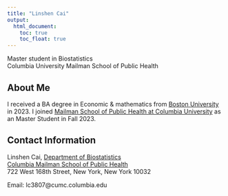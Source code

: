 ```yaml
---
title: "Linshen Cai"
output: 
  html_document:
    toc: true
    toc_float: true
---
```

Master student in Biostatistics <br>
Columbia University Mailman School of Public Health

## About Me 
I received a BA degree in Economic & mathematics from [Boston University](https://www.bu.edu/) in 2023. I joined [Mailman School of Public Health at Columbia University ](https://www.publichealth.columbia.edu) as an Master Student in Fall 2023.

## Contact Information

Linshen Cai, [Department of Biostatistics](http://www.mailman.columbia.edu/academic-departments/biostatistics)  
[Columbia Mailman School of Public Health](http://www.mailman.columbia.edu/)  
722 West 168th Street,
New York, New York 10032

Email: lc3807@cumc.columbia.edu




